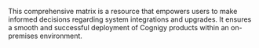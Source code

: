 

This comprehensive matrix is a resource
that empowers users to make informed decisions regarding system integrations and upgrades.
It ensures a smooth and successful deployment of Cognigy products within an on-premises environment.